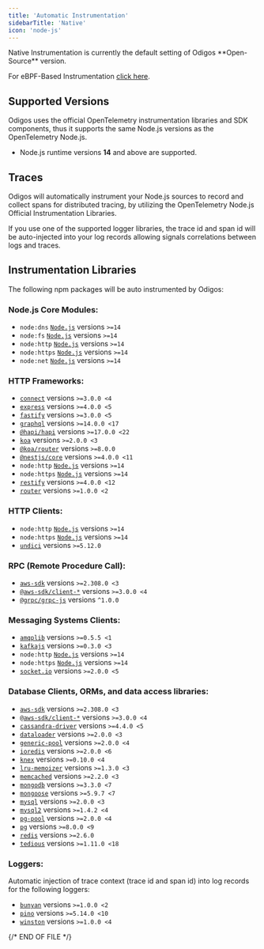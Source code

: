 ```yaml
---
title: 'Automatic Instrumentation'
sidebarTitle: 'Native'
icon: 'node-js'
---
```


<Info>
  Native Instrumentation is currently the default setting of Odigos **Open-Source** version.

  For eBPF-Based Instrumentation [click here](/instrumentations/nodejs/ebpf).
</Info>

## Supported Versions

Odigos uses the official OpenTelemetry instrumentation libraries and SDK components, thus it supports the same Node.js versions as the OpenTelemetry Node.js.

- Node.js runtime versions **14** and above are supported.

## Traces

Odigos will automatically instrument your Node.js sources to record and collect spans for distributed tracing, by utilizing the OpenTelemetry Node.js Official Instrumentation Libraries.

If you use one of the supported logger libraries, the trace id and span id will be auto-injected into your log records allowing signals correlations between logs and traces.

## Instrumentation Libraries

The following npm packages will be auto instrumented by Odigos:

### Node.js Core Modules:

- `node:dns` [`Node.js`](https://nodejs.org/) versions `>=14` 
- `node:fs` [`Node.js`](https://nodejs.org/) versions `>=14` 
- `node:http` [`Node.js`](https://nodejs.org/) versions `>=14` 
- `node:https` [`Node.js`](https://nodejs.org/) versions `>=14` 
- `node:net` [`Node.js`](https://nodejs.org/) versions `>=14` 


### HTTP Frameworks:

- [`connect`](https://www.npmjs.com/package/connect) versions `>=3.0.0 <4` 
- [`express`](https://www.npmjs.com/package/express) versions `>=4.0.0 <5` 
- [`fastify`](https://www.npmjs.com/package/fastify) versions `>=3.0.0 <5` 
- [`graphql`](https://www.npmjs.com/package/graphql) versions `>=14.0.0 <17` 
- [`@hapi/hapi`](https://www.npmjs.com/package/@hapi/hapi) versions `>=17.0.0 <22` 
- [`koa`](https://www.npmjs.com/package/koa) versions `>=2.0.0 <3` 
- [`@koa/router`](https://www.npmjs.com/package/@koa/router) versions `>=8.0.0` 
- [`@nestjs/core`](https://www.npmjs.com/package/@nestjs/core) versions `>=4.0.0 <11` 
- `node:http` [`Node.js`](https://nodejs.org/) versions `>=14` 
- `node:https` [`Node.js`](https://nodejs.org/) versions `>=14` 
- [`restify`](https://www.npmjs.com/package/restify) versions `>=4.0.0 <12` 
- [`router`](https://www.npmjs.com/package/router) versions `>=1.0.0 <2` 


### HTTP Clients:

- `node:http` [`Node.js`](https://nodejs.org/) versions `>=14` 
- `node:https` [`Node.js`](https://nodejs.org/) versions `>=14` 
- [`undici`](https://www.npmjs.com/package/undici) versions `>=5.12.0` 


### RPC (Remote Procedure Call):

- [`aws-sdk`](https://www.npmjs.com/package/aws-sdk) versions `>=2.308.0 <3` 
- [`@aws-sdk/client-*`](https://www.npmjs.com/package/@aws-sdk/client-*) versions `>=3.0.0 <4` 
- [`@grpc/grpc-js`](https://www.npmjs.com/package/@grpc/grpc-js) versions `^1.0.0` 


### Messaging Systems Clients:

- [`amqplib`](https://www.npmjs.com/package/amqplib) versions `>=0.5.5 <1` 
- [`kafkajs`](https://www.npmjs.com/package/kafkajs) versions `>=0.3.0 <3` 
- `node:http` [`Node.js`](https://nodejs.org/) versions `>=14` 
- `node:https` [`Node.js`](https://nodejs.org/) versions `>=14` 
- [`socket.io`](https://www.npmjs.com/package/socket.io) versions `>=2.0.0 <5` 


### Database Clients, ORMs, and data access libraries:

- [`aws-sdk`](https://www.npmjs.com/package/aws-sdk) versions `>=2.308.0 <3` 
- [`@aws-sdk/client-*`](https://www.npmjs.com/package/@aws-sdk/client-*) versions `>=3.0.0 <4` 
- [`cassandra-driver`](https://www.npmjs.com/package/cassandra-driver) versions `>=4.4.0 <5` 
- [`dataloader`](https://www.npmjs.com/package/dataloader) versions `>=2.0.0 <3` 
- [`generic-pool`](https://www.npmjs.com/package/generic-pool) versions `>=2.0.0 <4` 
- [`ioredis`](https://www.npmjs.com/package/ioredis) versions `>=2.0.0 <6` 
- [`knex`](https://www.npmjs.com/package/knex) versions `>=0.10.0 <4` 
- [`lru-memoizer`](https://www.npmjs.com/package/lru-memoizer) versions `>=1.3.0 <3` 
- [`memcached`](https://www.npmjs.com/package/memcached) versions `>=2.2.0 <3` 
- [`mongodb`](https://www.npmjs.com/package/mongodb) versions `>=3.3.0 <7` 
- [`mongoose`](https://www.npmjs.com/package/mongoose) versions `>=5.9.7 <7` 
- [`mysql`](https://www.npmjs.com/package/mysql) versions `>=2.0.0 <3` 
- [`mysql2`](https://www.npmjs.com/package/mysql2) versions `>=1.4.2 <4` 
- [`pg-pool`](https://www.npmjs.com/package/pg-pool) versions `>=2.0.0 <4` 
- [`pg`](https://www.npmjs.com/package/pg) versions `>=8.0.0 <9` 
- [`redis`](https://www.npmjs.com/package/redis) versions `>=2.6.0` 
- [`tedious`](https://www.npmjs.com/package/tedious) versions `>=1.11.0 <18` 


### Loggers:

Automatic injection of trace context (trace id and span id) into log records for the following loggers:

- [`bunyan`](https://www.npmjs.com/package/bunyan) versions `>=1.0.0 <2` 
- [`pino`](https://www.npmjs.com/package/pino) versions `>=5.14.0 <10` 
- [`winston`](https://www.npmjs.com/package/winston) versions `>=1.0.0 <4` 

{/* END OF FILE */}